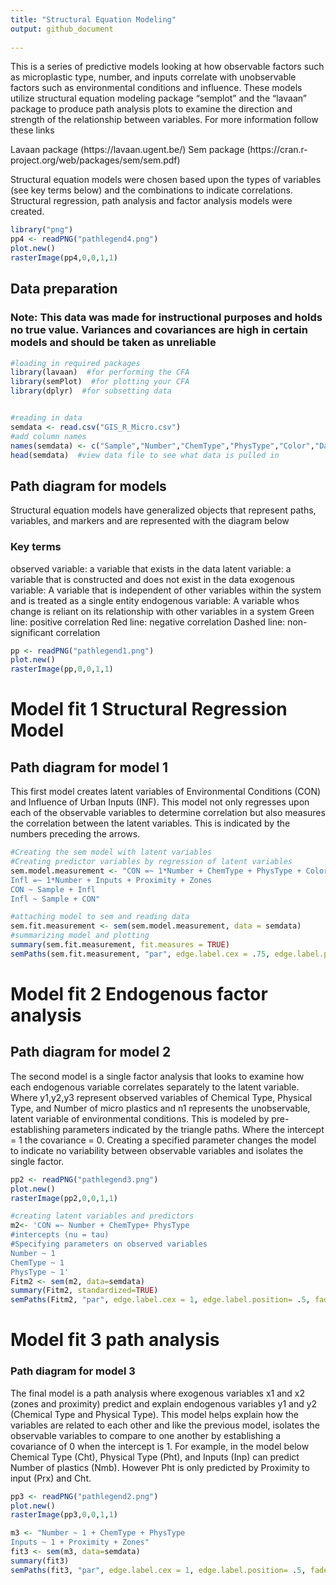 ```yaml
---
title: "Structural Equation Modeling"
output: github_document
  
---
```

This is a  series of predictive models looking at how observable factors such as microplastic type, number, and inputs correlate with unobservable factors such as environmental conditions and influence. These models utilize structural equation modeling package "semplot" and the "lavaan" package to produce path analysis
plots to examine the direction and strength of the relationship between variables.
For more information  follow these links

Lavaan package (https://lavaan.ugent.be/)
Sem package (https://cran.r-project.org/web/packages/sem/sem.pdf)

Structural equation models were chosen based upon the types of variables (see key terms below) and the combinations to indicate correlations. Structural regression, path analysis and factor analysis models were created. 
```r
library("png")
pp4 <- readPNG("pathlegend4.png")
plot.new() 
rasterImage(pp4,0,0,1,1)
```

## Data preparation
### Note: This data was made for instructional purposes and holds no true value. Variances and covariances are high in certain models and should be taken as unreliable
```r


 
#loading in required packages
library(lavaan)  #for performing the CFA
library(semPlot)  #for plotting your CFA
library(dplyr)  #for subsetting data 


#reading in data
semdata <- read.csv("GIS_R_Micro.csv")
#add column names
names(semdata) <- c("Sample","Number","ChemType","PhysType","Color","Date","Lat","Lon","Inputs","Proximity","Zones")
head(semdata)  #view data file to see what data is pulled in
```
## Path diagram for models
Structural equation models have generalized objects that represent paths, variables, and markers and are represented with the diagram below

### Key terms
 observed variable: a variable that exists in the data 
 latent variable: a variable that is constructed and does not exist in the data
 exogenous variable: A variable that is independent of other variables within the system and is treated as a single entity
 endogenous variable: A variable whos change is reliant on its relationship with other variables in a system
 Green line: positive correlation
 Red line: negative correlation
 Dashed line: non-significant correlation

```r

pp <- readPNG("pathlegend1.png")
plot.new() 
rasterImage(pp,0,0,1,1)

```


# Model fit 1 Structural Regression Model
## Path diagram for model 1
This first model creates latent variables of Environmental Conditions (CON) and Influence of Urban Inputs (INF). This model not only regresses upon each of the observable variables to determine correlation but also measures the correlation between the latent variables. This is indicated by the numbers preceding the arrows.
```r
#Creating the sem model with latent variables
#Creating predictor variables by regression of latent variables
sem.model.measurement <- "CON =~ 1*Number + ChemType + PhysType + Color
Infl =~ 1*Number + Inputs + Proximity + Zones
CON ~ Sample + Infl
Infl ~ Sample + CON"

#attaching model to sem and reading data
sem.fit.measurement <- sem(sem.model.measurement, data = semdata)
#summarizing model and plotting
summary(sem.fit.measurement, fit.measures = TRUE)
semPaths(sem.fit.measurement, "par", edge.label.cex = .75, edge.label.position= .5, fade = FALSE)  #plot our CFA. you can change layout with layout = argument. see ?semPaths() for more.
```


# Model fit 2 Endogenous factor analysis
## Path diagram for model 2
The second model is a single factor analysis that looks to examine how each endogenous variable correlates separately to the latent variable. Where y1,y2,y3 represent observed variables of Chemical Type, Physical Type, and Number of micro plastics and n1 represents the unobservable, latent variable of environmental conditions. This is modeled by pre-establishing parameters indicated by the triangle paths. Where the intercept = 1 the covariance = 0. Creating a specified parameter changes the model to indicate no variability between observable variables and isolates the single factor.

```r

pp2 <- readPNG("pathlegend3.png")
plot.new() 
rasterImage(pp2,0,0,1,1)

```




 
```r
#creating latent variables and predictors
m2<- 'CON =~ Number + ChemType+ PhysType
#intercepts (nu = tau) 
#Specifying parameters on observed variables
Number ~ 1
ChemType ~ 1 
PhysType ~ 1' 
Fitm2 <- sem(m2, data=semdata) 
summary(Fitm2, standardized=TRUE)
semPaths(Fitm2, "par", edge.label.cex = 1, edge.label.position= .5, fade = FALSE)
```

# Model fit 3 path analysis
### Path diagram for model 3 
The final model is a path analysis where exogenous variables x1 and x2 (zones and proximity) predict and explain endogenous variables y1 and y2 (Chemical Type and Physical Type). This model helps explain how the variables are related to each other and like the previous model, isolates the observable variables to compare to one another by establishing a covariance of 0 when the intercept is 1. For example, in the model below Chemical Type (Cht), Physical Type (Pht), and Inputs (Inp) can predict Number of plastics (Nmb). However Pht is only predicted by Proximity to input (Prx) and Cht.

```r
      

pp3 <- readPNG("pathlegend2.png")
plot.new() 
rasterImage(pp3,0,0,1,1)
```



```r
m3 <- "Number ~ 1 + ChemType + PhysType
Inputs ~ 1 + Proximity + Zones"
fit3 <- sem(m3, data=semdata)
summary(fit3)
semPaths(fit3, "par", edge.label.cex = 1, edge.label.position= .5, fade = FALSE)
```


